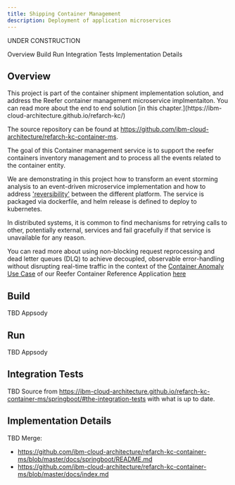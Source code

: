 ```yaml
---
title: Shipping Container Management
description: Deployment of application microservices
---
```


<InlineNotification kind="warning">UNDER CONSTRUCTION</InlineNotification>

<AnchorLinks>
  <AnchorLink>Overview</AnchorLink>
  <AnchorLink>Build</AnchorLink>
  <AnchorLink>Run</AnchorLink>
  <AnchorLink>Integration Tests</AnchorLink>
  <AnchorLink>Implementation Details</AnchorLink>
</AnchorLinks>

## Overview

<PageDescription>
This project is part of the container shipment implementation solution, and address the Reefer container management microservice implmentaiton. You can read more about the end to end solution [in this chapter.](https://ibm-cloud-architecture.github.io/refarch-kc/)
</PageDescription>

The source repository can be found at https://github.com/ibm-cloud-architecture/refarch-kc-container-ms.

The goal of this Container management service is to support the reefer containers inventory management and to process all the events related to the container entity.

We are demonstrating in this project how to transform an event storming analysis to an event-driven microservice implementation and how to address ['reversibility'](https://www.ibm.com/cloud/garage/practices/run/reversibility-in-the-cloud) between the different platform. The service is packaged via dockerfile, and helm release is defined to deploy to kubernetes.

In distributed systems, it is common to find mechanisms for retrying calls to other, potentially external, services and fail gracefully if that service is unavailable for any reason.

You can read more about using non-blocking request reprocessing and dead letter queues (DLQ) to achieve decoupled, observable error-handling without disrupting real-time traffic in the context of the [Container Anomaly Use Case](#container-anomaly) of our Reefer Container Reference Application [here](https://ibm-cloud-architecture.github.io/refarch-kc/dlq/dlq)


## Build

TBD Appsody

## Run

TBD Appsody

## Integration Tests

TBD Source from https://ibm-cloud-architecture.github.io/refarch-kc-container-ms/springboot/#the-integration-tests with what is up to date.

## Implementation Details

TBD Merge:
- https://github.com/ibm-cloud-architecture/refarch-kc-container-ms/blob/master/docs/springboot/README.md
- https://github.com/ibm-cloud-architecture/refarch-kc-container-ms/blob/master/docs/index.md
